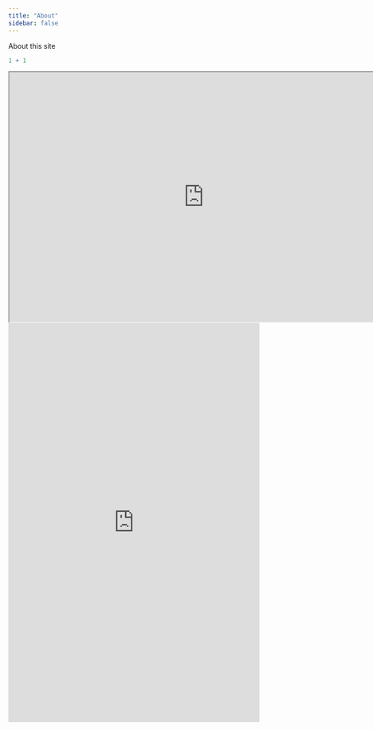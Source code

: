 ```yaml
---
title: "About"
sidebar: false
---
```


About this site

```r
1 + 1

```

```{=html}
<iframe width="780" height="500" src="https://docs.google.com/forms/d/e/1FAIpQLSeeqnhKywGfP1QMOCPO6OA15tQG67LF0V-va0nteGaMyLqYbg/viewform?usp=sf_link" title="Quarto Documentation"></iframe>
```

```{=html}
<iframe name="opinionstage-widget" src="https://www.opinionstage.com/api/v2/widgets/377040c3-858e-4ecc-981a-ca8afd86d919/iframe?em=1" data-opinionstage-iframe="377040c3-858e-4ecc-981a-ca8afd86d919" width="100%" height="800" scrolling="auto" style="border: none;" frameBorder="0" allow="fullscreen" webkitallowfullscreen="true" mozallowfullscreen="true" loading="lazy" referrerpolicy="no-referrer-when-downgrade"></iframe>
```